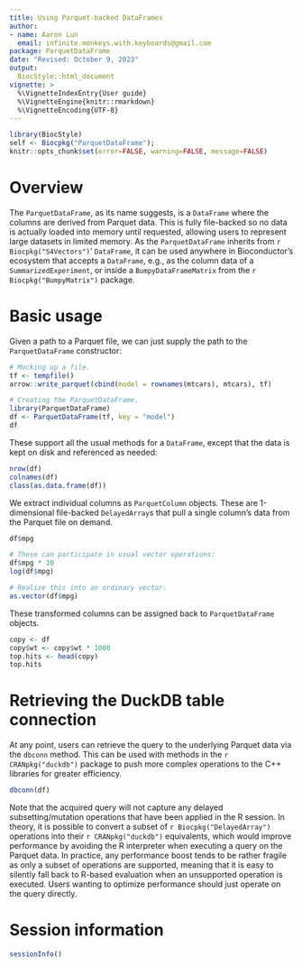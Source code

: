 ```yaml
---
title: Using Parquet-backed DataFrames
author:
- name: Aaron Lun
  email: infinite.monkeys.with.keyboards@gmail.com
package: ParquetDataFrame
date: "Revised: October 9, 2023"
output:
  BiocStyle::html_document
vignette: >
  %\VignetteIndexEntry{User guide}
  %\VignetteEngine{knitr::rmarkdown}
  %\VignetteEncoding{UTF-8}
---
```



```r
library(BiocStyle)
self <- Biocpkg("ParquetDataFrame");
knitr::opts_chunk$set(error=FALSE, warning=FALSE, message=FALSE)
```

# Overview

The `ParquetDataFrame`, as its name suggests, is a `DataFrame` where the columns are derived from Parquet data.
This is fully file-backed so no data is actually loaded into memory until requested, allowing users to represent large datasets in limited memory.
As the `ParquetDataFrame` inherits from `r Biocpkg("S4Vectors")`' `DataFrame`, it can be used anywhere in Bioconductor's ecosystem that accepts a `DataFrame`, 
e.g., as the column data of a `SummarizedExperiment`, or inside a `BumpyDataFrameMatrix` from the `r Biocpkg("BumpyMatrix")` package.

# Basic usage

Given a path to a Parquet file, we can just supply the path to the `ParquetDataFrame` constructor:

```r
# Mocking up a file.
tf <- tempfile()
arrow::write_parquet(cbind(model = rownames(mtcars), mtcars), tf)

# Creating the ParquetDataFrame.
library(ParquetDataFrame)
df <- ParquetDataFrame(tf, key = "model")
df
```

These support all the usual methods for a `DataFrame`, except that the data is kept on disk and referenced as needed:

```r
nrow(df)
colnames(df)
class(as.data.frame(df))
```

We extract individual columns as `ParquetColumn` objects.
These are 1-dimensional file-backed `DelayedArray`s that pull a single column's data from the Parquet file on demand.

```r
df$mpg

# These can participate in usual vector operations:
df$mpg * 10
log(df$mpg)

# Realize this into an ordinary vector.
as.vector(df$mpg)
```

These transformed columns can be assigned back to `ParquetDataFrame` objects.

```r
copy <- df
copy$wt <- copy$wt * 1000
top.hits <- head(copy)
top.hits
```

# Retrieving the DuckDB table connection

At any point, users can retrieve the query to the underlying Parquet data via the `dbconn` method.
This can be used with methods in the `r CRANpkg("duckdb")` package to push more complex operations to the C++ libraries for greater efficiency.

```r
dbconn(df)
```

Note that the acquired query will not capture any delayed subsetting/mutation operations that have been applied in the R session.
In theory, it is possible to convert a subset of `r Biocpkg("DelayedArray")` operations into their `r CRANpkg("duckdb")` equivalents,
which would improve performance by avoiding the R interpreter when executing a query on the Parquet data.
In practice, any performance boost tends to be rather fragile as only a subset of operations are supported,
meaning that it is easy to silently fall back to R-based evaluation when an unsupported operation is executed.
Users wanting to optimize performance should just operate on the query directly.

# Session information {-}

```r
sessionInfo()
```
